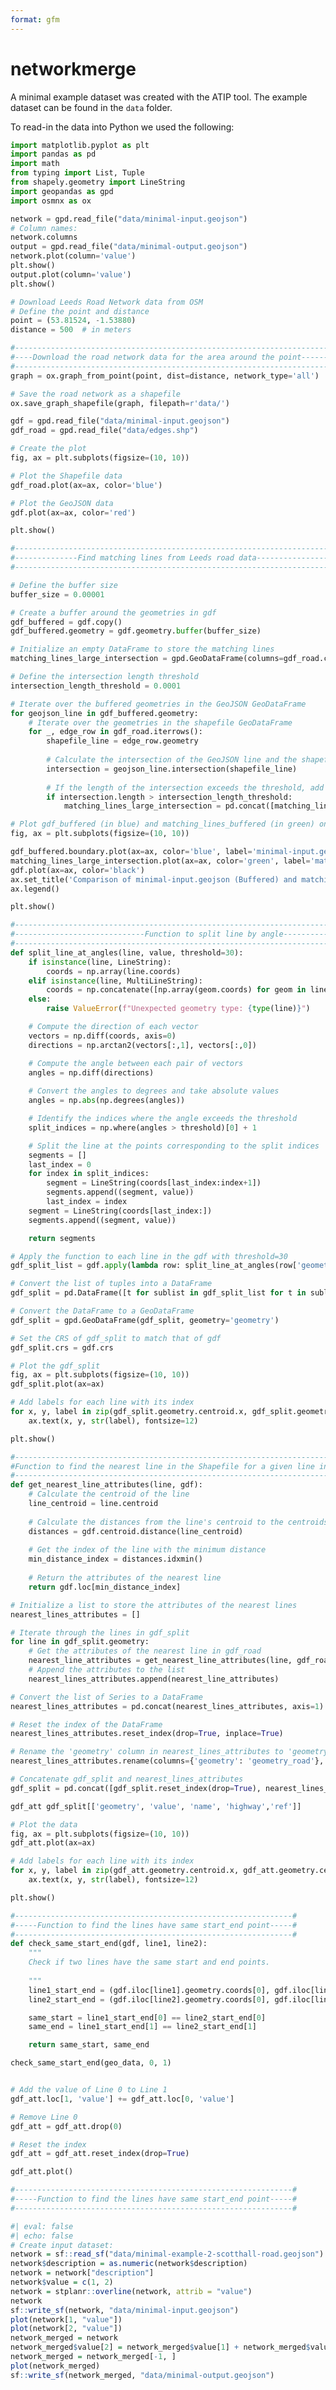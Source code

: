 ```yaml
---
format: gfm
---
```


# networkmerge

A minimal example dataset was created with the ATIP tool.
The example dataset can be found in the `data` folder.

To read-in the data into Python we used the following:

``` python
import matplotlib.pyplot as plt
import pandas as pd
import math
from typing import List, Tuple
from shapely.geometry import LineString
import geopandas as gpd
import osmnx as ox

network = gpd.read_file("data/minimal-input.geojson")
# Column names:
network.columns
output = gpd.read_file("data/minimal-output.geojson")
network.plot(column='value')
plt.show()
output.plot(column='value')
plt.show()

# Download Leeds Road Network data from OSM
# Define the point and distance
point = (53.81524, -1.53880)
distance = 500  # in meters

#-----------------------------------------------------------------------#
#----Download the road network data for the area around the point-------#
#-----------------------------------------------------------------------#
graph = ox.graph_from_point(point, dist=distance, network_type='all')

# Save the road network as a shapefile
ox.save_graph_shapefile(graph, filepath=r'data/')

gdf = gpd.read_file("data/minimal-input.geojson")
gdf_road = gpd.read_file("data/edges.shp")

# Create the plot
fig, ax = plt.subplots(figsize=(10, 10))

# Plot the Shapefile data
gdf_road.plot(ax=ax, color='blue')

# Plot the GeoJSON data
gdf.plot(ax=ax, color='red')

plt.show()

#-----------------------------------------------------------------------#
#--------------Find matching lines from Leeds road data-----------------#
#-----------------------------------------------------------------------#

# Define the buffer size
buffer_size = 0.00001

# Create a buffer around the geometries in gdf
gdf_buffered = gdf.copy()
gdf_buffered.geometry = gdf.geometry.buffer(buffer_size)

# Initialize an empty DataFrame to store the matching lines
matching_lines_large_intersection = gpd.GeoDataFrame(columns=gdf_road.columns)

# Define the intersection length threshold
intersection_length_threshold = 0.0001

# Iterate over the buffered geometries in the GeoJSON GeoDataFrame
for geojson_line in gdf_buffered.geometry:
    # Iterate over the geometries in the shapefile GeoDataFrame
    for _, edge_row in gdf_road.iterrows():
        shapefile_line = edge_row.geometry
        
        # Calculate the intersection of the GeoJSON line and the shapefile line
        intersection = geojson_line.intersection(shapefile_line)
        
        # If the length of the intersection exceeds the threshold, add the shapefile line to the matching lines DataFrame
        if intersection.length > intersection_length_threshold:
            matching_lines_large_intersection = pd.concat([matching_lines_large_intersection, pd.DataFrame(edge_row).T])

# Plot gdf_buffered (in blue) and matching_lines_buffered (in green) on the same plot
fig, ax = plt.subplots(figsize=(10, 10))

gdf_buffered.boundary.plot(ax=ax, color='blue', label='minimal-input.geojson (Buffered)')
matching_lines_large_intersection.plot(ax=ax, color='green', label='matching_lines_buffered')
gdf.plot(ax=ax, color='black')
ax.set_title('Comparison of minimal-input.geojson (Buffered) and matching_lines_buffered')
ax.legend()

plt.show()

#---------------------------------------------------------------------------------------#
#-----------------------------Function to split line by angle---------------------------#
#---------------------------------------------------------------------------------------#
def split_line_at_angles(line, value, threshold=30):
    if isinstance(line, LineString):
        coords = np.array(line.coords)
    elif isinstance(line, MultiLineString):
        coords = np.concatenate([np.array(geom.coords) for geom in line.geoms])
    else:
        raise ValueError(f"Unexpected geometry type: {type(line)}")

    # Compute the direction of each vector
    vectors = np.diff(coords, axis=0)
    directions = np.arctan2(vectors[:,1], vectors[:,0])

    # Compute the angle between each pair of vectors
    angles = np.diff(directions)
    
    # Convert the angles to degrees and take absolute values
    angles = np.abs(np.degrees(angles))

    # Identify the indices where the angle exceeds the threshold
    split_indices = np.where(angles > threshold)[0] + 1

    # Split the line at the points corresponding to the split indices
    segments = []
    last_index = 0
    for index in split_indices:
        segment = LineString(coords[last_index:index+1])
        segments.append((segment, value))
        last_index = index
    segment = LineString(coords[last_index:])
    segments.append((segment, value))

    return segments

# Apply the function to each line in the gdf with threshold=30
gdf_split_list = gdf.apply(lambda row: split_line_at_angles(row['geometry'], row['value'], threshold=30), axis=1)

# Convert the list of tuples into a DataFrame
gdf_split = pd.DataFrame([t for sublist in gdf_split_list for t in sublist], columns=['geometry', 'value'])

# Convert the DataFrame to a GeoDataFrame
gdf_split = gpd.GeoDataFrame(gdf_split, geometry='geometry')

# Set the CRS of gdf_split to match that of gdf
gdf_split.crs = gdf.crs

# Plot the gdf_split
fig, ax = plt.subplots(figsize=(10, 10))
gdf_split.plot(ax=ax)

# Add labels for each line with its index
for x, y, label in zip(gdf_split.geometry.centroid.x, gdf_split.geometry.centroid.y, gdf_split.index):
    ax.text(x, y, str(label), fontsize=12)

plt.show()

#---------------------------------------------------------------------------------------#
#Function to find the nearest line in the Shapefile for a given line in the GeoJSON file#
#---------------------------------------------------------------------------------------#
def get_nearest_line_attributes(line, gdf):
    # Calculate the centroid of the line
    line_centroid = line.centroid
    
    # Calculate the distances from the line's centroid to the centroids of all lines in the GeoDataFrame
    distances = gdf.centroid.distance(line_centroid)
    
    # Get the index of the line with the minimum distance
    min_distance_index = distances.idxmin()
    
    # Return the attributes of the nearest line
    return gdf.loc[min_distance_index]

# Initialize a list to store the attributes of the nearest lines
nearest_lines_attributes = []

# Iterate through the lines in gdf_split
for line in gdf_split.geometry:
    # Get the attributes of the nearest line in gdf_road
    nearest_line_attributes = get_nearest_line_attributes(line, gdf_road)
    # Append the attributes to the list
    nearest_lines_attributes.append(nearest_line_attributes)

# Convert the list of Series to a DataFrame
nearest_lines_attributes = pd.concat(nearest_lines_attributes, axis=1).T

# Reset the index of the DataFrame
nearest_lines_attributes.reset_index(drop=True, inplace=True)

# Rename the 'geometry' column in nearest_lines_attributes to 'geometry_road'
nearest_lines_attributes.rename(columns={'geometry': 'geometry_road'}, inplace=True)

# Concatenate gdf_split and nearest_lines_attributes
gdf_split = pd.concat([gdf_split.reset_index(drop=True), nearest_lines_attributes.reset_index(drop=True)], axis=1)

gdf_att gdf_split[['geometry', 'value', 'name', 'highway','ref']] 

# Plot the data
fig, ax = plt.subplots(figsize=(10, 10))
gdf_att.plot(ax=ax)

# Add labels for each line with its index
for x, y, label in zip(gdf_att.geometry.centroid.x, gdf_att.geometry.centroid.y, gdf_att.index):
    ax.text(x, y, str(label), fontsize=12)

plt.show()

#--------------------------------------------------------------#
#-----Function to find the lines have same start_end point-----#
#--------------------------------------------------------------#
def check_same_start_end(gdf, line1, line2):
    """
    Check if two lines have the same start and end points.
    
    """
    line1_start_end = (gdf.iloc[line1].geometry.coords[0], gdf.iloc[line1].geometry.coords[-1])
    line2_start_end = (gdf.iloc[line2].geometry.coords[0], gdf.iloc[line2].geometry.coords[-1])

    same_start = line1_start_end[0] == line2_start_end[0]
    same_end = line1_start_end[1] == line2_start_end[1]

    return same_start, same_end

check_same_start_end(geo_data, 0, 1)


# Add the value of Line 0 to Line 1
gdf_att.loc[1, 'value'] += gdf_att.loc[0, 'value']

# Remove Line 0
gdf_att = gdf_att.drop(0)

# Reset the index
gdf_att = gdf_att.reset_index(drop=True)

gdf_att.plot()

#--------------------------------------------------------------#
#-----Function to find the lines have same start_end point-----#
#--------------------------------------------------------------#
```

```r
#| eval: false
#| echo: false
# Create input dataset:
network = sf::read_sf("data/minimal-example-2-scotthall-road.geojson")
network$description = as.numeric(network$description)
network = network["description"]
network$value = c(1, 2)
network = stplanr::overline(network, attrib = "value")
network
sf::write_sf(network, "data/minimal-input.geojson")
plot(network[1, "value"])
plot(network[2, "value"])
network_merged = network
network_merged$value[2] = network_merged$value[1] + network_merged$value[2]
network_merged = network_merged[-1, ]
plot(network_merged)
sf::write_sf(network_merged, "data/minimal-output.geojson")
```

